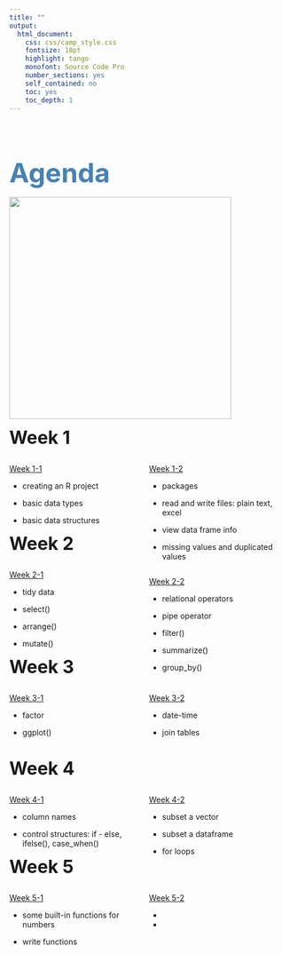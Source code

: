 ---
title: ""
output:
  html_document:
    css: css/camp_style.css
    fontsize: 18pt
    highlight: tango
    monofont: Source Code Pro
    number_sections: yes
    self_contained: no
    toc: yes
    toc_depth: 1
---

<br>
<br>
<br>

<font size = "16" color = "steelblue">__Agenda__</font>


![](image/Rstudio_ex.png){width=400px}

<font size = "6">__Week 1__</font>

<div style="float: left; width: 50%;">
[Week 1-1](Week1-1.html)

  * creating an R project

  * basic data types

  * basic data structures
</div>

<div style="float: right; width: 50%;">

[Week 1-2](Week1-2.html)

  * packages

  * read and write files: plain text, excel

  * view data frame info

  * missing values and duplicated values


</div>


<br><br><br>

<br><br><br>

<font size = "6">__Week 2__</font>

<div style="float: left; width: 50%;">
[Week 2-1](Week2-1.html)

* tidy data

* select()

* arrange()

* mutate()

</div>

<div style="float: right; width: 50%;">

[Week 2-2](Week2-2.html)

* relational operators

* pipe operator

* filter()

* summarize()

* group_by()

</div>

<br><br><br>

<br><br><br>

<font size = "6">__Week 3__</font>

<div style="float: left; width: 50%;">
[Week 3-1](Week3-1.html)

* factor

* ggplot()

</div>

<div style="float: right; width: 50%;">

[Week 3-2](Week3-2.html)

* date-time

* join tables

</div>

<br><br><br>

<br><br><br>

<font size = "6">__Week 4__</font>

<div style="float: left; width: 50%;">

[Week 4-1](Week4-1.html)

* column names

* control structures: if - else, ifelse(), case_when()

</div>

<div style="float: right; width: 50%;">

[Week 4-2](Week4-2.html)

* subset a vector

* subset a dataframe

* for loops

</div>

<font size = "6">__Week 5__</font>

<div style="float: left; width: 50%;">

[Week 5-1](Week5-1.html)

* some built-in functions for numbers

* write functions

</div>

<div style="float: right; width: 50%;">

[Week 5-2](Week5-2.html)

* 

* 

</div>